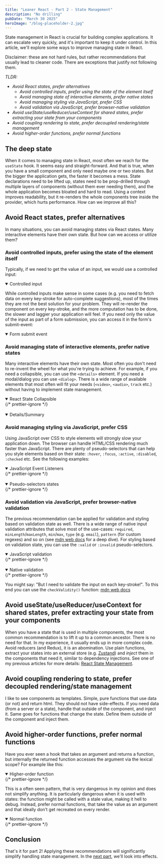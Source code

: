 ```yaml
---
title: "Leaner React - Part 2 - State Management"
description: "No drilling"
pubDate: "March 30 2025"
heroImage: "/blog-placeholder-2.jpg"
---
```



State management in React is crucial for building complex applications. It can escalate very quickly, and it's important to keep it under control. In this article, we'll explore some ways to improve managing state in React.

Disclaimer: these are not hard rules, but rather recommendations that usually lead to cleaner code. There are exceptions that justify not following them.

_TLDR:_

- _Avoid React states, prefer alternatives_
  - _Avoid controlled inputs, prefer using the state of the element itself_
  - _Avoid managing state of interactive elements, prefer native states_
  - _Avoid managing styling via JavaScript, prefer CSS_
  - _Avoid validation via JavaScript, prefer browser-native validation_
- _Avoid useState/useReducer/useContext for shared states, prefer extracting your state from your components_
- _Avoid coupling rendering to state, prefer decoupled rendering/state management_
- _Avoid higher-order functions, prefer normal functions_

## The deep state

When it comes to managing state in React, most often we reach for the `useState` hook. It seems easy and straight-forward. And that is true, when you have a small component and only need maybe one or two states. But the bigger the application gets, the faster it becomes a mess. State declarations need to be lifted up, states need to be prop-drilled through multiple layers of components (without them ever needing them), and the whole application becomes bloated and hard to read. Using a context improves readability, but it re-renders the whole components tree inside the provider, which hurts performance. How can we improve all this?

## Avoid React states, prefer alternatives

In many situations, you can avoid managing states via React states. Many interactive elements have their own state. But how can we access or utilize them?

### Avoid controlled inputs, prefer using the state of the element itself

Typically, if we need to get the value of an input, we would use a controlled input:

<details
  open
  className="group collapse collapse-plus bg-gray-200 hover:bg-gray-300"
>
  <summary className="collapse-title font-medium">Controlled input</summary>
  <div className="collapse-content mx-auto w-72 2xs:w-[20rem] xs:w-auto">
    <ControlledInput />
  </div>
</details>

While controlled inputs make sense in some cases (e.g. you need to fetch data on every key-stroke for auto-complete suggestions), most of the times they are not the best solution for your problem. They will re-render the component on every key-stroke, and the more computation has to be done, the slower and laggier your application will feel. If you need only the value of the input as part of a form submission, you can access it in the form's submit-event:

<details
  open
  className="group collapse collapse-plus bg-gray-200 hover:bg-gray-300"
>
  <summary className="collapse-title font-medium">Form submit event</summary>
  <div className="collapse-content mx-auto w-72 2xs:w-[20rem] xs:w-auto">
    <FormSubmit />
  </div>
</details>

### Avoid managing state of interactive elements, prefer native states

Many interactive elements have their own state. Most often you don't need to re-invent the wheel for what you're trying to achieve. For example, if you need a collapsible, you can use the `<details>` element. If you need a modal/dialog you can use `<dialog>`. There is a wide range of available elements that most often will fit your needs (`<video>`, `<audio>`, `track` etc.) without having to implement state management.

<details
  open
  className="group collapse collapse-plus bg-gray-200 hover:bg-gray-300"
>
  {/* prettier-ignore */}
  <summary className="collapse-title font-medium">React State Collapsible</summary>
  <div className="collapse-content mx-auto w-72 2xs:w-[20rem] xs:w-auto">
    <Collapsible />
  </div>
</details>

<br />

<details
  open
  className="group collapse collapse-plus bg-gray-200 hover:bg-gray-300"
>
  <summary className="collapse-title font-medium">Details/Summary</summary>
  <div className="collapse-content mx-auto w-72 2xs:w-[20rem] xs:w-auto">
    <DetailsSummary />
  </div>
</details>

### Avoid managing styling via JavaScript, prefer CSS

Using JavaScript over CSS to style elements will strongly slow your application down. The browser can handle HTML/CSS rendering much faster than JavaScript. There are plenty of pseudo-selectors that can help you style elements based on their state: `:hover`, `:focus`, `:active`, `:disabled`, `:checked` etc. See the following examples:

<details
  open
  className="group collapse collapse-plus bg-gray-200 hover:bg-gray-300"
>
  {/* prettier-ignore */}
  <summary className="collapse-title font-medium">JavaScript Event Listeners</summary>
  <div className="collapse-content mx-auto w-72 2xs:w-[20rem] xs:w-auto">
    <JsEventListeners />
  </div>
</details>

<br />

<details
  open
  className="group collapse collapse-plus bg-gray-200 hover:bg-gray-300"
>
  {/* prettier-ignore */}
  <summary className="collapse-title font-medium">Pseudo-selectors states</summary>
  <div className="collapse-content mx-auto w-72 2xs:w-[20rem] xs:w-auto">
    <PseudoSelectors />
  </div>
</details>

### Avoid validation via JavaScript, prefer browser-native validation

The previous recommendation can be applied for validation and styling based on validation state as well. There is a wide range of native input validation attributes that solve most of the use-cases: `required`, `minLength`/`maxLength`, `min`/`max`, `type` (e.g. `email`), `pattern` (for custom regexes) and so on (see [mdn web docs](https://developer.mozilla.org/en-US/docs/Learn_web_development/Extensions/Forms/Form_validation) for a deep dive). For styling based on validation state, you can use the `:valid` or `:invalid` pseudo-selectors.

<details
  open
  className="group collapse collapse-plus bg-gray-200 hover:bg-gray-300"
>
  {/* prettier-ignore */}
  <summary className="collapse-title font-medium">JavaScript validation</summary>
  <div className="collapse-content mx-auto w-72 2xs:w-[20rem] xs:w-auto">
    <JsValidation />
  </div>
</details>

<br />

<details
  open
  className="group collapse collapse-plus bg-gray-200 hover:bg-gray-300"
>
  {/* prettier-ignore */}
  <summary className="collapse-title font-medium">Native validation</summary>
  <div className="collapse-content mx-auto w-72 2xs:w-[20rem] xs:w-auto">
    <NativeValidation />
  </div>
</details>

You might say: "But I need to validate the input on each key-stroke!". To this end you can use the `checkValidity()` function: [mdn web docs](https://developer.mozilla.org/en-US/docs/Web/API/HTMLFormElement/checkValidity)

## Avoid useState/useReducer/useContext for shared states, prefer extracting your state from your components

When you have a state that is used in multiple components, the most common recommendation is to lift it up to a common ancestor. There is no need for that. In my experience, it usually ends up in more complex code. Avoid reducers (and Redux), it is an abomination. Use plain functions, extract your states into an external store (e.g. [Zustand](https://zustand.docs.pmnd.rs/getting-started/introduction)) and _inject_ them in the components that need it, similar to dependency injections. See one of my previous articles for more details: [React State Management](/blog/react-state-management/).

## Avoid coupling rendering to state, prefer decoupled rendering/state management

I like to see components as templates. Simple, pure functions that use data (or not) and return html. They should not have side-effects. If you need data (from a server or a state), handle that outside of the component, and inject it. Same goes for functions that change the state. Define them outside of the component and inject them.

## Avoid higher-order functions, prefer normal functions

Have you ever seen a hook that takes an argument and returns a function, but internally the returned function accesses the argument via the lexical scope? For example like this:

<details
  open
  className="group collapse collapse-plus bg-gray-200 hover:bg-gray-300"
>
  {/* prettier-ignore */}
  <summary className="collapse-title font-medium">Higher-order function</summary>
  <div className="collapse-content mx-auto w-72 2xs:w-[20rem] xs:w-auto">
    <HigherOrderFunction />
  </div>
</details>

This is a often seen pattern, that is very dangerous in my opinion and does not simplify anything. It is particularly dangerous when it is used with states: the function might be called with a stale value, making it hell to debug. Instead, prefer normal functions, that take the value as an argument and that ideally don't get recreated on every render.

<details
  open
  className="group collapse collapse-plus bg-gray-200 hover:bg-gray-300"
>
  {/* prettier-ignore */}
  <summary className="collapse-title font-medium">Normal function</summary>
  <div className="collapse-content mx-auto w-72 2xs:w-[20rem] xs:w-auto">
    <NormalFunction />
  </div>
</details>

## Conclusion

That's it for part 2! Applying these recommendations will significantly simplify handling state management. In the [next part](/blog/leaner-react-part-3), we'll look into effects.
